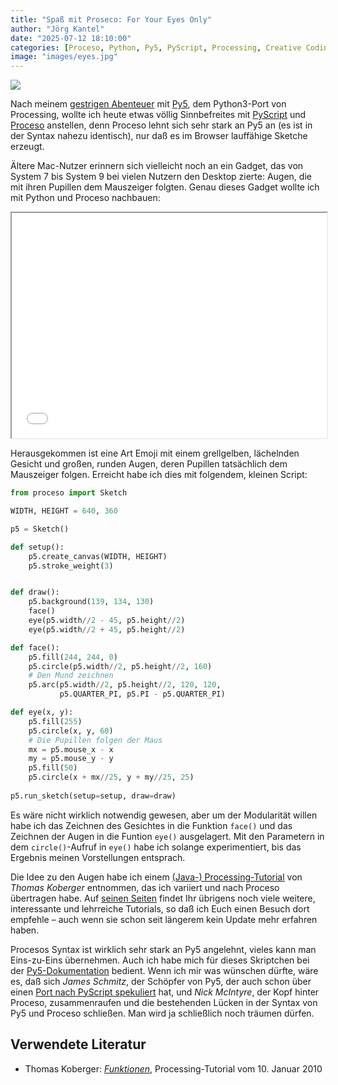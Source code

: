 ```yaml
---
title: "Spaß mit Proseco: For Your Eyes Only"
author: "Jörg Kantel"
date: "2025-07-12 18:10:00"
categories: [Proceso, Python, Py5, PyScript, Processing, Creative Coding]
image: "images/eyes.jpg"
---
```


[![](images/eyes-b.jpg)](https://www.flickr.com/photos/schockwellenreiter/54650041848/)

Nach meinem [gestrigen Abenteuer](https://kantel.github.io/posts/2025071101_pythagoras_baum_py5/) mit [Py5](http://cognitiones.kantel-chaos-team.de/programmierung/creativecoding/processing/py5.html), dem Python3-Port von Processing, wollte ich heute etwas völlig Sinnbefreites mit [PyScript](http://cognitiones.kantel-chaos-team.de/programmierung/python/pyscript.html) und [Proceso](https://proceso.cc/) anstellen, denn Proceso lehnt sich sehr stark an Py5 an (es ist in der Syntax nahezu identisch), nur daß es im Browser lauffähige Sketche erzeugt.

Ältere Mac-Nutzer erinnern sich vielleicht noch an ein Gadget, das von System&nbsp;7 bis System&nbsp;9 bei vielen Nutzern den Desktop zierte: Augen, die mit ihren Pupillen dem Mauszeiger folgten. Genau dieses Gadget wollte ich mit Python und Proceso nachbauen:

<iframe src="proceso/index.html" width="100%" height="360"></iframe>

Herausgekommen ist eine Art Emoji mit einem grellgelben, lächelnden Gesicht und großen, runden Augen, deren Pupillen tatsächlich dem Mauszeiger folgen. Erreicht habe ich dies mit folgendem, kleinen Script:

~~~python
from proceso import Sketch

WIDTH, HEIGHT = 640, 360

p5 = Sketch()

def setup():
    p5.create_canvas(WIDTH, HEIGHT)
    p5.stroke_weight(3)


def draw():
    p5.background(139, 134, 130)
    face()
    eye(p5.width//2 - 45, p5.height//2)
    eye(p5.width//2 + 45, p5.height//2)

def face():
    p5.fill(244, 244, 0)
    p5.circle(p5.width//2, p5.height//2, 160)
    # Den Mund zeichnen
    p5.arc(p5.width//2, p5.height//2, 120, 120,
           p5.QUARTER_PI, p5.PI - p5.QUARTER_PI)

def eye(x, y):
    p5.fill(255)
    p5.circle(x, y, 60)
    # Die Pupillen folgen der Maus
    mx = p5.mouse_x - x
    my = p5.mouse_y - y
    p5.fill(50)
    p5.circle(x + mx//25, y + my//25, 25)
    
p5.run_sketch(setup=setup, draw=draw)
~~~

Es wäre nicht wirklich notwendig gewesen, aber um der Modularität willen habe ich das Zeichnen des Gesichtes in die Funktion `face()` und das Zeichnen der Augen in die Funtion `eye()` ausgelagert. Mit den Parametern in dem `circle()`-Aufruf in `eye()` habe ich solange experimentiert, bis das Ergebnis meinen Vorstellungen entsprach.

Die Idee zu den Augen habe ich einem [(Java-) Processing-Tutorial](https://lernprocessing.wordpress.com/2010/01/10/funktionen/) von *Thomas Koberger* entnommen, das ich variiert und nach Proceso übertragen habe. Auf [seinen Seiten](https://lernprocessing.wordpress.com/2010/01/18/processing-links/) findet Ihr übrigens noch viele weitere, interessante und lehrreiche Tutorials, so daß ich Euch einen Besuch dort empfehle -- auch wenn sie schon seit längerem kein Update mehr erfahren haben.

Procesos Syntax ist wirklich sehr stark an Py5 angelehnt, vieles kann man Eins-zu-Eins übernehmen. Auch ich habe mich für dieses Skriptchen bei der [Py5-Dokumentation](https://py5coding.org/reference/sketch_arc.html) bedient. Wenn ich mir was wünschen dürfte, wäre es, daß sich *James Schmitz*, der Schöpfer von Py5, der auch schon über einen [Port nach PyScript spekuliert](https://kantel.github.io/posts/2024072701_py5_pyscript/) hat, und *Nick McIntyre*, der Kopf hinter Proceso, zusammenraufen und die bestehenden Lücken in der Syntax von Py5 und Proceso schließen. Man wird ja schließlich noch träumen dürfen.

## Verwendete Literatur

- Thomas Koberger: *[Funktionen](https://lernprocessing.wordpress.com/2010/01/10/funktionen/)*, Processing-Tutorial vom 10. Januar 2010